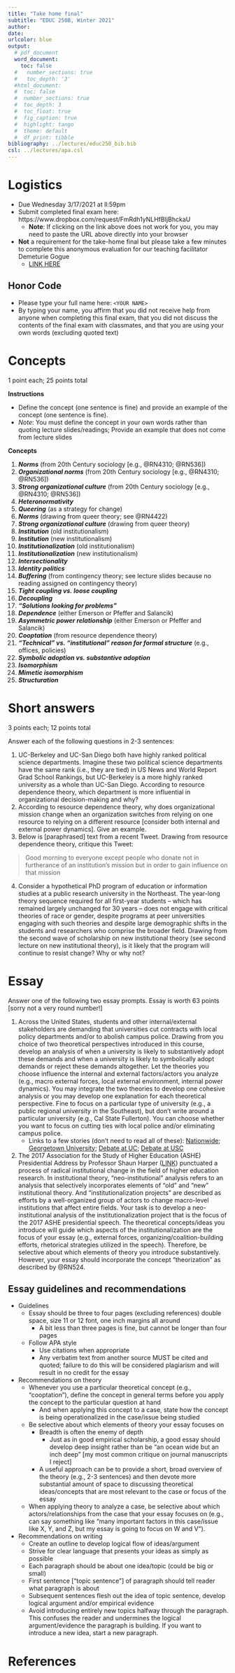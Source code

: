 ```yaml
---
title: "Take home final"
subtitle: "EDUC 250B, Winter 2021"
author: 
date: 
urlcolor: blue
output: 
  # pdf_document
  word_document:
    toc: false
  #   number_sections: true
  #   toc_depth: '3'
  #html_document:
  #  toc: false
  #  number_sections: true    
  #  toc_depth: 3
  #  toc_float: true
  #  fig_caption: true
  #  highlight: tango
  #  theme: default
  #  df_print: tibble
bibliography: ../lectures/educ250_bib.bib
csl: ../lectures/apa.csl
---
```


# Logistics


- Due Wednesday 3/17/2021 at ll:59pm
- Submit completed final exam here: https://www.dropbox.com/request/FmRdh1yNLHfBIjBhckaU
  - **Note**: If clicking on the link above does not work for you, you may need to paste the URL above directly into your browser
- __Not__ a requirement for the take-home final but please take a few minutes to complete this anonymous evaluation for our teaching facilitator Demeturie Gogue
  - [LINK HERE](https://forms.gle/aMaMNhCvSmLWySWK9)

## Honor Code

-	Please type your full name here: `<YOUR NAME>`
-	By typing your name, you affirm that you did not receive help from anyone when completing this final exam, that you did not discuss the contents of the final exam with classmates, and that you are using your own words (excluding quoted text)

# Concepts

1 point each; 25 points total

**Instructions**

- Define the concept (one sentence is fine) and provide an example of the concept (one sentence is fine). 
- _Note_: You must define the concept in your own words rather than quoting lecture slides/readings; Provide an example that does not come from lecture slides

**Concepts**

1. __*Norms*__ (from 20th Century sociology [e.g., @RN4310; @RN536])
1. __*Organizational norms*__ (from 20th Century sociology [e.g., @RN4310; @RN536])
1. __*Strong organizational culture*__ (from 20th Century sociology [e.g., @RN4310; @RN536])
1. __*Heteronormativity*__
1. __*Queering*__ (as a strategy for change)
1. __*Norms*__ (drawing from queer theory; see @RN4422)
1. __*Strong organizational culture*__ (drawing from queer theory)
1. __*Institution*__ (old institutionalism)
1. __*Institution*__ (new institutionalism)
1. __*Institutionalization*__ (old institutionalism)
1. __*Institutionalization*__ (new institutionalism)
1. __*Intersectionality*__
1. __*Identity politics*__
1. __*Buffering*__ (from contingency theory; see lecture slides because no reading assigned on contingency theory)
1. __*Tight coupling vs. loose coupling*__
1. __*Decoupling*__
1. __*“Solutions looking for problems”*__
1. __*Dependence*__ (either Emerson or Pfeffer and Salancik)
1. __*Asymmetric power relationship*__ (either Emerson or Pfeffer and Salancik)
1. __*Cooptation*__ (from resource dependence theory)
1. __*"Technical" vs. "institutional" reason for formal structure*__ (e.g., offices, policies)
1. __*Symbolic adoption vs. substantive adoption*__
1. __*Isomorphism*__
1. __*Mimetic isomorphism*__
1. __*Structuration*__


# Short answers

3 points each; 12 points total

Answer each of the following questions in 2-3 sentences:


1.	UC-Berkeley and UC-San Diego both have highly ranked political science departments. Imagine these two political science departments have the same rank (i.e., they are tied) in US News and World Report Grad School Rankings, but UC-Berkeley is a more highly ranked university as a whole than UC-San Diego. According to resource dependence theory, which department is more influential in organizational decision-making and why?
1.	According to resource dependence theory, why does organizational mission change when an organization switches from relying on one resource to relying on a different resource [consider both internal and external power dynamics]. Give an example.
1. Below is [paraphrased] text from a recent Tweet. Drawing from resource dependence theory, critique this Tweet:

> Good morning to everyone except people who donate not in furtherance of an institution's mission but in order to gain influence on that mission

4. Consider a hypothetical PhD program of education or information studies at a public research university in the Northeast. The year-long theory sequence required for all first-year students -- which has remained largely unchanged for 30 years -- does not engage with critical theories of race or gender, despite programs at peer universities engaging with such theories and despite large demographic shifts in the students and researchers who comprise the broader field. Drawing from the second wave of scholarship on new institutional theory (see second lecture on new institutional theory), is it likely that the program will continue to resist change? Why or why not?


<!--  ideas for short answer questions

something about creation of nrms

-->
# Essay


Answer one of the following two essay prompts. Essay is worth 63 points [sorry not a very round number!]

1. Across the United States, students and other internal/external stakeholders are demanding that universities cut contracts with local policy departments and/or to abolish campus police. Drawing from you choice of two theoretical perspectives introduced in this course, develop an analysis of when a university is likely to substantively adopt these demands and when a university is likely to symbolically adopt demands or reject these demands altogether. Let the theories you choose influence the internal and external factors/actors you analyze (e.g., macro external forces, local external environment, internal power dynamics). You may integrate the two theories to develop one cohesive analysis or you may develop one explanation for each theoretical perspective. Fine to focus on a particular type of university (e.g., a public regional university in the Southeast), but don't write around a particular university (e.g., Cal State Fullerton). You can choose whether you want to focus on cutting ties with local police and/or eliminating campus police.
    - Links to a few stories (don't need to read all of these): [Nationwide](https://www.insidehighered.com/news/2020/06/05/students-demand-universities-break-ties-local-police-few-have); [Georgetown University](https://www.thecollegefix.com/georgetown-student-government-launches-initiative-to-abolish-campus-police/); [Debate at UC](https://www.latimes.com/california/story/2021-02-03/defund-campus-police-or-reform-them-sharp-disagreement-surfaces-at-uc); [Debate at USC](https://dailytrojan.com/2021/02/11/dps-community-advisory-board-will-launch-a-series-of-10-forums-to-re-evaluate-campus-public-safety/)


1. The 2017 Association for the Study of Higher Education (ASHE) Presidential Address by Professor Shaun Harper ([LINK](https://www.youtube.com/watch?v=17BVV1R7eUg)) punctuated a process of radical institutional change in the field of higher education research. In institutional theory, "neo-institutional" analysis refers to an analysis that selectively incorporates elements of "old" and "new" institutional theory. And "institutionalization projects" are described as efforts by a well-organized group of actors to change macro-level institutions that affect entire fields. Your task is to develop a neo-institutional analysis of the institutionalization project that is the focus of the 2017 ASHE presidential speech. The theoretical concepts/ideas you introduce will guide which aspects of the institutionalization are the focus of your essay (e.g., external forces, organizing/coalition-building efforts, rhetorical strategies utilized in the speech). Therefore, be selective about which elements of theory you introduce substantively. However, your essay should incorporate the concept "theorization" as described by @RN524.

## Essay guidelines and recommendations

- Guidelines
  - Essay should be three to four pages (excluding references) double space, size 11 or 12 font, one inch margins all around
    - A bit less than three pages is fine, but cannot be longer than four pages
  - Follow APA style
    - Use citations when appropriate
    -	Any verbatim text from another source MUST be cited and quoted; failure to do this will be considered plagiarism and will result in no credit for the essay
- Recommendations on theory
  -	Whenever you use a particular theoretical concept (e.g., "cooptation"), define the concept in general terms before you apply the concept to the particular question at hand
    - And when applying this concept to a case, state how the concept is being operationalized in the case/issue being studied
  -	Be selective about which elements of theory your essay focuses on
    - Breadth is often the enemy of depth
      - Just as in good empirical scholarship, a good essay should develop deep insight rather than be “an ocean wide but an inch deep” [my most common critique on journal manuscripts I reject]
    - A useful approach can be to provide a short, broad overview of the theory (e.g., 2-3 sentences) and then devote more substantial amount of space to discussing theoretical ideas/concepts that are most relevant to the case or focus of the essay
  - When applying theory to analyze a case, be selective about which actors/relationships from the case that your essay focuses on (e.g., can say something like "many important factors in this case/issue like X, Y, and Z, but my essay is going to focus on W and V").
- Recommendations on writing
  - Create an outline to develop logical flow of ideas/argument
  - Strive for clear language that presents your ideas as simply as possible
  - Each paragraph should be about one idea/topic (could be big or small)
  - First sentence ["topic sentence"] of paragraph should tell reader what paragraph is
  about
  - Subsequent sentences flesh out the idea of topic sentence, develop logical
  argument and/or empirical evidence
  - Avoid introducing entirely new topics halfway through the paragraph. This confuses the reader and undermines the logical argument/evidence the paragraph is building. If you want to introduce a new idea, start a new paragraph.

  


# References




<!-- your comment 

One of the two essay prompts should be of the type: apply two theories to analyze the following case [and provide recommendations] because that will be what you do for DAP when ask students to apply two theoretical perspectives to analyze demands by Black Bruins

grad school programs going test optional

####### UNIVERSITY TIES TO POLICE

Group 3: Police Racial Profiling and Brutality on Campus 
Students are calling for universities to cut their contracts with city and state police forces in the wake of campus police brutality during Black Lives Matter demonstrations and mental health crises. Students call for university administration to reinvest their budget to repair the harm police violence has caused to their community, especially students of color. In addition, they ask the university to partner with them to educate and organize students and faculty on the harm of carceral systems and focus on community care.

https://www.insidehighered.com/news/2020/06/05/students-demand-universities-break-ties-local-police-few-have


############# will graduate programs change the "canon" of theory courses to be more critical




texas donors threaten to pull gifts over fight song;
  - https://www.insidehighered.com/quick-takes?page=4
  - analyze university fight song as an institution; 
  
- university decisions about opening classes; mask mandate;
  - e.g., bob jones university https://www.insidehighered.com/quick-takes?page=4

-->


<!-- DAP essay prompt; analyze demands by black bruins



-->
<!-- Previous essay prompts

The "Combahee River Collective" was a Black feminist organization best known for publishing the 1977 _Combahee River Collective Statement_, which became an important document in the development of Black feminism [@RN4570]. @RN869 develop an old institutionalism analysis of the origins and institutionalization of the "terminal vocational education" mission of the community college. Your task is, first, to develop an old institutionalism analysis of the origins and institutionalization of the _Combahee River Collective Statement_. Next, apply selected ideas/concepts from Black feminism – from Combahee River Collective Statement or other Black feminist scholarship you have read – to your analysis. Discuss how this application of Black feminism overcomes limitations of the old institutionalism analysis or yields insights that would difficult to observe in an analysis that only utilized old institutionalism.


•	Describe core ideas/concepts of old institutionalism. Analyze the events described in Hevel (2017) from an old institutionalism perspective. How could concepts from queer theory be incorporated to strengthen this analysis?
Hevel, M. S. (2017). Toward a history of LGBT student organizations' struggle-for-recognition lawsuits: The exemplar of GLSA v. Gohn.


4.	“Institutionalization projects” are conscious efforts by a well-organized group of actors to change macro-level institutions that affect entire fields or professions (as opposed to organization-level institutions).  Analysis of institutionalization projects often incorporate elements of “old” and “new” institutional theory. Old institutionalism is relevant because it highlights agency of “institutional agents”, status-group mobilization/coalition-building, strategizing, etc. necessary to change institutions. New institutionalism is relevant because the goal is change what the field defines as legitimate/appropriate and because institutional agents may attempt to achieve their goals by harnessing the mechanisms of coercive, mimetic, or normative isomorphism (especially if the “field” is organized around a small number of professional associations).  The term “neo-institutional theory” refers to the integration of elements of old and new institutionalism. Consider the ASHE Presidential speech by Shaun Harper as part of a broader institutionalization project to change the field of higher education research (e.g., what topics are legitimate, how should curriculum in higher education programs be changed, how should research quality be defined, which actors are most influential in determining allocation of resources, etc.).  Your task: use selected elements of old and new institutionalism to (1) analyze the strategies you observed in the ASHE presidential speech and (2) make recommendations about strategies/actions that would increase the success of this institutionalization project.  OPTIONALLY, describe any limitations of neo-institutional theory with respect to making helpful recommendations about this institutionalization project.

##########################

3.	Imagine that you are a consultant that has been hired to provide advice to the dean of a college of education at a major public research university.  State appropriations to the university have declined in recent years and the university recently adopted a “responsibility center budget model” which means that every college must generate sufficient revenues to cover its costs.  The dean could not afford to hire new faculty when several senior professors retired and several others were poached by other universities.  A major donor who is pro-charter school approached the dean offering a $30 million gift to start a research/policy center focused on helping charter schools improve their performance. This funding would enable the dean to hire several new faculty (who study charter schools). The majority of faculty are opposed to charter schools. Leaders of local traditional public schools are also opposed to charter schools. The percent of local K-12 students attending charter schools increased from 15% to 30% in the last decade.  Your task is to analyze this issue and provide recommendations using two of the following three theoretical perspectives: garbage can decision-making theory, old institutionalism, resource dependence theory. Feel free to invent additional details but avoid inventing details that make the problem too simplistic (e.g., faculty will vote to terminate the dean if she creates the center).


##########################
On Friday, 2/29/2020 UC-Santa Cruz fired 54 graduate assistants who had gone on strike to demand a cost of living adjustment (COLA) (i.e., higher wages). Imagine that you are a consultant who has been hired by [you choose] either the University of California Office of the President (UCOP) *or* the United Auto Workers Local 2685, the union that represents all UC graduate students. Your task is to: (A) summarize the main ideas of Emerson (1962) and Pfeffer and Salancik (1978); (B) apply these ideas to analyze the conflict; and (C) drawing from your analysis, develop a few (e.g., 2-4) recommendations for actions your client should take as well as the rationale for these recommendations.

ADDITIONAL NOTES/HINTS

•	I have included a handful of short news stories/documents about this issue in CCLE
o	No need to do additional reading beyond these sources
o	Also, feel free to read selectively from this website created UC-Santa Cruz students https://payusmoreucsc.com/ [Thank you Katie!!!]
o	I am more interested in how apply theory to a case rather than you demonstrating that you know everything about the case


Integrate selected ideas/concepts from “Whiteness as Property” (Harris, 1993) with one other theoretical perspective we learned in class to analyze how/why the University of California Board of Regents will vote on the use of standardized tests (i.e., SAT, ACT) in the UC admissions process

ADDITIONAL NOTES/HINTS

•	Generally speaking, your essay should theoretical ideas/concepts, introduce relevant background information on the case, and then apply these ideas/concepts to analyze the case
•	Harris (1993) explicitly discusses conceptions of “merit” and the role of standardized tests in defining “merit”
•	I have included a handful of short news stories/documents about this issue in CCLE
o	No need to do additional reading beyond these sources
o	Note that several of them talk about the “UC Academic Council’s Standardized Testing Task Force” but no need to make that taskforce and their report a primary focus of your essay

-->



